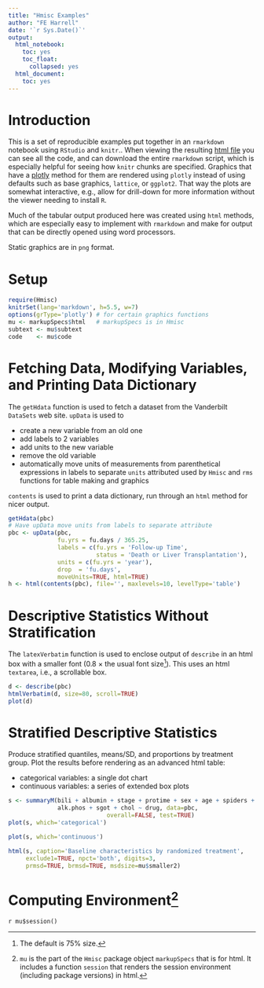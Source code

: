 ```yaml
---
title: "Hmisc Examples"
author: "FE Harrell"
date: '`r Sys.Date()`'
output:
  html_notebook:
    toc: yes
    toc_float:
      collapsed: yes
  html_document:
    toc: yes
---
```

# Introduction
This is a set of reproducible examples put together in an `rmarkdown` notebook using `RStudio` and `knitr`..  When viewing the resulting [html file](http://data.vanderbilt.edu/fh/R/Hmisc/examples.nb.html) you can see all the code, and can download the entire `rmarkdown` script, which is especially helpful for seeing how `knitr` chunks are specified.  Graphics that have a [plotly](http://plot.ly/r) method for them are rendered using `plotly` instead of using defaults such as base graphics, `lattice`, or `ggplot2`.  That way the plots are somewhat interactive, e.g., allow for drill-down for more information without the viewer needing to install `R`.

Much of the tabular output produced here was created using `html` methods, which are especially easy to implement with `rmarkdown` and make for output that can be directly opened using word processors.

Static graphics are in `png` format.


# Setup
```r
require(Hmisc)
knitrSet(lang='markdown', h=5.5, w=7)
options(grType='plotly') # for certain graphics functions
mu <- markupSpecs$html   # markupSpecs is in Hmisc
subtext <- mu$subtext
code    <- mu$code
```

# Fetching Data, Modifying Variables, and Printing Data Dictionary
The `getHdata` function is used to fetch a dataset from the Vanderbilt `DataSets` web site.  `upData` is used to

- create a new variable from an old one
- add labels to 2 variables
- add units to the new variable
- remove the old variable
- automatically move units of measurements from parenthetical expressions in labels to separate `units` attributed used by `Hmisc` and `rms` functions for table making and graphics

`contents` is used to print a data dictionary, run through an `html` method for nicer output.  
```r
getHdata(pbc)
# Have upData move units from labels to separate attribute
pbc <- upData(pbc,
              fu.yrs = fu.days / 365.25,
              labels = c(fu.yrs = 'Follow-up Time',
                         status = 'Death or Liver Transplantation'),
              units = c(fu.yrs = 'year'),
              drop  = 'fu.days',
              moveUnits=TRUE, html=TRUE)
h <- html(contents(pbc), file='', maxlevels=10, levelType='table')
```
# Descriptive Statistics Without Stratification
The `latexVerbatim` function is used to enclose output of `describe` in an html box with a smaller font (0.8 &times; the usual font size[^1]).  This uses an html `textarea`, i.e., a scrollable box.

[^1]: The default is 75% size.

```r
d <- describe(pbc)
htmlVerbatim(d, size=80, scroll=TRUE)
plot(d)
```

# Stratified Descriptive Statistics
Produce stratified quantiles, means/SD, and proportions by treatment group.  Plot the results before rendering as an advanced html table:

- categorical variables: a single dot chart
- continuous variables: a series of extended box plots

```r
s <- summaryM(bili + albumin + stage + protime + sex + age + spiders +
              alk.phos + sgot + chol ~ drug, data=pbc,
							overall=FALSE, test=TRUE)
plot(s, which='categorical')
```
```r
plot(s, which='continuous')
```

```r
html(s, caption='Baseline characteristics by randomized treatment',
     exclude1=TRUE, npct='both', digits=3,
     prmsd=TRUE, brmsd=TRUE, msdsize=mu$smaller2)
```

# Computing Environment[^2]
`r mu$session()`

[^2]: `mu` is the part of the `Hmisc` package object `markupSpecs` that is for html.  It includes a function `session` that renders the session environment (including package versions) in html.
